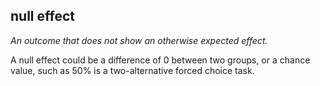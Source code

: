 ## null effect

<dfn>An outcome that does not show an otherwise expected effect.</dfn>

A null effect could be a difference of 0 between two groups, or a chance value, such as 50% is a two-alternative forced choice task.
